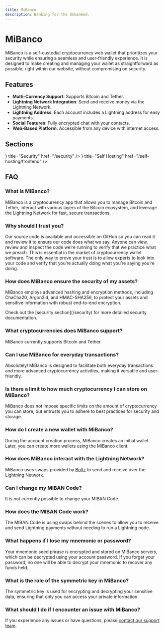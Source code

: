 ```yaml
---
title: MiBanco
description: Banking for the Unbanked.
---
```



# MiBanco

MiBanco is a self-custodial cryptocurrency web wallet that prioritizes your security while ensuring a seamless and user-friendly experience. It is designed to make creating and managing your wallet as straightforward as possible, right within our website, without compromising on security.

## Features

- **Multi-Currency Support**: Supports Bitcoin and Tether.
- **Lightning Network Integration**: Send and receive money via the Lightning Network.
- **Lightning Address**: Each account includes a Lightning address for easy payments.
- **Social Features**: Fully encrypted chat with your contacts.
- **Web-Based Platform**: Accessible from any device with internet access.

## Sections

<Cards>
  <Card icon={<ShieldCheck />} title="Security" href="/security" />
  <Card icon={<Server />} title="Self Hosting" href="/self-hosting/frontend" />
</Cards>

## FAQ

### What is MiBanco?

MiBanco is a cryptocurrency app that allows you to manage Bitcoin and Tether, interact with various layers of the Bitcoin ecosystem, and leverage the Lightning Network for fast, secure transactions.

### Why should I trust you?

Our source code is available and accessible on GitHub so you can read it and review it to ensure our code does what we say. Anyone can view, review and inspect the code we’re running to verify that we practice what we preach. This is essential in the market of cryptocurrency wallet software. The only way to prove your trust is to allow experts to look into your code and verify that you’re actually doing what you’re saying you’re doing.

### How does MiBanco ensure the security of my assets?

MiBanco employs advanced hashing and encryption methods, including ChaCha20, Argon2id, and HMAC-SHA256, to protect your assets and sensitive information with robust end-to-end encryption.

<Callout type="info" emoji="💡">
  Check out the [security section](/security) for more detailed security
  documentation.
</Callout>

### What cryptocurrencies does MiBanco support?

MiBanco currently supports Bitcoin and Tether.

### Can I use MiBanco for everyday transactions?

Absolutely! MiBanco is designed to facilitate both everyday transactions and more advanced cryptocurrency activities, making it versatile and user-friendly.

### Is there a limit to how much cryptocurrency I can store on MiBanco?

MiBanco does not impose specific limits on the amount of cryptocurrency you can store, but entrusts you to adhere to best practices for security and storage.

### How do I create a new wallet with MiBanco?

During the account creation process, MiBanco creates an initial wallet. Later, you can create more wallets using the MiBanco client.

### How does MiBanco interact with the Lightning Network?

MiBanco uses swaps provided by [Boltz](https://boltz.exchange/) to send and receive over the Lightning Network.

### Can I change my MIBAN Code?

It is not currently possible to change your MIBAN Code.

### How does the MIBAN Code work?

The MIBAN Code is using swaps behind the scenes to allow you to receive and send Lightning payments without needing to run a Lightning node.

### What happens if I lose my mnemonic or password?

Your mnemonic seed phrase is encrypted and stored on MiBanco servers, which can be decrypted using your account password. If you forget your password, no one will be able to decrypt your mnemonic to recover any funds held.

### What is the role of the symmetric key in MiBanco?

The symmetric key is used for encrypting and decrypting your sensitive data, ensuring that only you can access your private information.

### What should I do if I encounter an issue with MiBanco?

If you experience any issues or have questions, please [contact our support team](mailto:support@amboss.tech).
